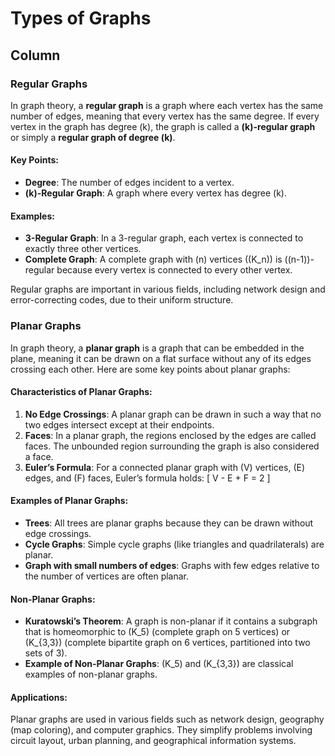 Types of Graphs {data-navmenu="Graphs"}
=====================================

Column {.tabset}
--------------------

### Regular Graphs

In graph theory, a **regular graph** is a graph where each vertex has the same number of edges, meaning that every vertex has the same degree. If every vertex in the graph has degree \(k\), the graph is called a **\(k\)-regular graph** or simply a **regular graph of degree \(k\)**.

#### Key Points:
- **Degree**: The number of edges incident to a vertex.
- **\(k\)-Regular Graph**: A graph where every vertex has degree \(k\).

#### Examples:
- **3-Regular Graph**: In a 3-regular graph, each vertex is connected to exactly three other vertices.
- **Complete Graph**: A complete graph with \(n\) vertices (\(K_n\)) is \((n-1)\)-regular because every vertex is connected to every other vertex.

Regular graphs are important in various fields, including network design and error-correcting codes, due to their uniform structure.

### Planar Graphs
In graph theory, a **planar graph** is a graph that can be embedded in the plane, meaning it can be drawn on a flat surface without any of its edges crossing each other. Here are some key points about planar graphs:

#### Characteristics of Planar Graphs:
1. **No Edge Crossings**: A planar graph can be drawn in such a way that no two edges intersect except at their endpoints.
2. **Faces**: In a planar graph, the regions enclosed by the edges are called faces. The unbounded region surrounding the graph is also considered a face.
3. **Euler's Formula**: For a connected planar graph with \(V\) vertices, \(E\) edges, and \(F\) faces, Euler's formula holds:
   \[
   V - E + F = 2
   \]

#### Examples of Planar Graphs:
- **Trees**: All trees are planar graphs because they can be drawn without edge crossings.
- **Cycle Graphs**: Simple cycle graphs (like triangles and quadrilaterals) are planar.
- **Graph with small numbers of edges**: Graphs with few edges relative to the number of vertices are often planar.

#### Non-Planar Graphs:
- **Kuratowski's Theorem**: A graph is non-planar if it contains a subgraph that is homeomorphic to \(K_5\) (complete graph on 5 vertices) or \(K_{3,3}\) (complete bipartite graph on 6 vertices, partitioned into two sets of 3).
- **Example of Non-Planar Graphs**: \(K_5\) and \(K_{3,3}\) are classical examples of non-planar graphs.

#### Applications:
Planar graphs are used in various fields such as network design, geography (map coloring), and computer graphics. They simplify problems involving circuit layout, urban planning, and geographical information systems.

